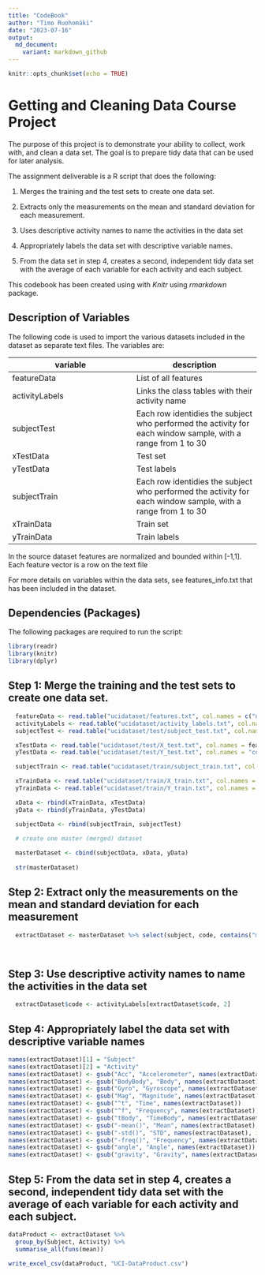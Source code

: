 ```yaml
---
title: "CodeBook"
author: "Timo Ruohomäki"
date: "2023-07-16"
output:
  md_document:
    variant: markdown_github
---
```



```r
knitr::opts_chunk$set(echo = TRUE)
```

# Getting and Cleaning Data Course Project

The purpose of this project is to demonstrate your ability to collect, work with, and clean a data set. The goal is to prepare tidy data that can be used for later analysis.

The assignment deliverable is a R script that does the following: 

1) Merges the training and the test sets to create one data set.

2) Extracts only the measurements on the mean and standard deviation for each measurement. 

3) Uses descriptive activity names to name the activities in the data set

4) Appropriately labels the data set with descriptive variable names. 

5) From the data set in step 4, creates a second, independent tidy data set with the average of each variable for each activity and each subject.

This codebook has been created using with *Knitr* using *rmarkdown* package.

## Description of Variables

The following code is used to import the various datasets included in the dataset as separate text files.
The variables are:

| variable | description |
|----|----|
| featureData | List of all features |
| activityLabels | Links the class tables with their activity name |
| subjectTest | Each row identidies the subject who performed the activity for each window sample, with a range from 1 to 30 |
| xTestData | Test set |
| yTestData | Test labels |
| subjectTrain | Each row identidies the subject who performed the activity for each window sample, with a range from 1 to 30 |
| xTrainData | Train set |
| yTrainData | Train labels |

In the source dataset features are normalized and bounded within [-1,1].
Each feature vector is a row on the text file

For more details on variables within the data sets, see features_info.txt that has been included in the dataset.

## Dependencies (Packages)

The following packages are required to run the script:

```r
library(readr)
library(knitr)
library(dplyr)
```


## Step 1: Merge the training and the test sets to create one data set.

```r
  
  featureData <- read.table("ucidataset/features.txt", col.names = c("n","functions"))
  activityLabels <- read.table("ucidataset/activity_labels.txt", col.names = c("code","activity"))
  subjectTest <- read.table("ucidataset/test/subject_test.txt", col.names = "subject")

  xTestData <- read.table("ucidataset/test/X_test.txt", col.names = featureData$functions)
  yTestData <- read.table("ucidataset/test/Y_test.txt", col.names = "code")

  subjectTrain <- read.table("ucidataset/train/subject_train.txt", col.names = "subject")

  xTrainData <- read.table("ucidataset/train/X_train.txt", col.names = featureData$functions)
  yTrainData <- read.table("ucidataset/train/Y_train.txt", col.names = "code")

  xData <- rbind(xTrainData, xTestData)
  yData <- rbind(yTrainData, yTestData)

  subjectData <- rbind(subjectTrain, subjectTest)
  
  # create one master (merged) dataset

  masterDataset <- cbind(subjectData, xData, yData)
  
  str(masterDataset)

```


## Step 2: Extract only the measurements on the mean and standard deviation for each measurement

```r
  
  extractDataset <- masterDataset %>% select(subject, code, contains("mean"), contains("std"))

  
```

## Step 3: Use descriptive activity names to name the activities in the data set

```r

  extractDataset$code <- activityLabels[extractDataset$code, 2]

```

## Step 4: Appropriately label the data set with descriptive variable names

```r

names(extractDataset)[1] = "Subject"
names(extractDataset)[2] = "Activity"
names(extractDataset) <- gsub("Acc", "Accelerometer", names(extractDataset))
names(extractDataset) <- gsub("BodyBody", "Body", names(extractDataset))
names(extractDataset) <- gsub("Gyro", "Gyroscope", names(extractDataset))
names(extractDataset) <- gsub("Mag", "Magnitude", names(extractDataset))
names(extractDataset) <- gsub("^t", "Time", names(extractDataset))
names(extractDataset) <- gsub("^f", "Frequency", names(extractDataset))
names(extractDataset) <- gsub("tBody", "TimeBody", names(extractDataset))
names(extractDataset) <- gsub("-mean()", "Mean", names(extractDataset), ignore.case = TRUE)
names(extractDataset) <- gsub("-std()", "STD", names(extractDataset), ignore.case = TRUE)
names(extractDataset) <- gsub("-freq()", "Frequency", names(extractDataset), ignore.case = TRUE)
names(extractDataset) <- gsub("angle", "Angle", names(extractDataset))
names(extractDataset) <- gsub("gravity", "Gravity", names(extractDataset))

```


## Step 5: From the data set in step 4, creates a second, independent tidy data set with the average of each variable for each activity and each subject.

```r

dataProduct <- extractDataset %>%
  group_by(Subject, Activity) %>%
  summarise_all(funs(mean))

write_excel_csv(dataProduct, "UCI-DataProduct.csv")

```


